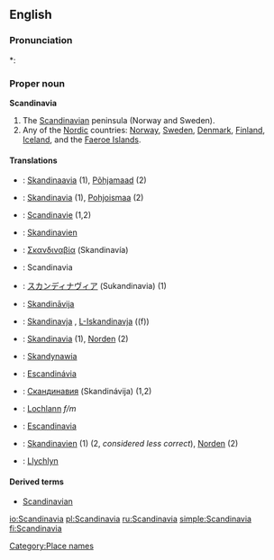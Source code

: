 ==English==

===Pronunciation===
*: {{rhymes|eɪviə}}

===Proper noun===
'''Scandinavia'''

# The [[Scandinavian]] peninsula (Norway and Sweden).
# Any of the [[Nordic]] countries: [[Norway]], [[Sweden]], [[Denmark]], [[Finland]], [[Iceland]], and the [[Faeroe Islands]].

====Translations====
{{checktrans-top}}
* {{ttbc|Estonian}}: [[Skandinaavia]] (1), [[Põhjamaad]] (2)
* {{ttbc|Finnish}}: [[Skandinavia]] (1), [[Pohjoismaa]] (2)
* {{ttbc|French}}: [[Scandinavie]] {{f}} (1,2)
* {{ttbc|German}}: [[Skandinavien]] {{n}}
* {{ttbc|Greek}}: [[Σκανδιναβία]] (Skandinavía) {{f}}
* {{ttbc|Italian}}: Scandinavia {{f}}
* {{ttbc|Japanese}}: [[スカンディナヴィア]] (Sukandinavia) (1)
* {{ttbc|Latvian}}: [[Skandināvija]] {{f}}
{{trans-mid}}
* {{ttbc|Maltese}}: [[Skandinavja]] {{f}}, [[L-Iskandinavja]] ((f))
* {{ttbc|Norwegian}}: [[Skandinavia]] (1), [[Norden]] (2)
* {{ttbc|Polish}}: [[Skandynawia]] {{f}}
* {{ttbc|Portuguese}}: [[Escandinávia]] {{f}}
* {{ttbc|Russian}}: [[Скандинавия]] (Skandinávija) {{f}} (1,2)
* {{ttbc|Scottish Gaelic}}: [[Lochlann]] ''f/m''
* {{ttbc|Spanish}}: [[Escandinavia]] {{f}}
* {{ttbc|Swedish}}: [[Skandinavien]] (1) (2, ''considered less correct''), [[Norden]] (2)
* {{ttbc|Welsh}}: [[Llychlyn]]
{{trans-bottom}}

====Derived terms====
* [[Scandinavian]]

[[Category:Place names]]

[[io:Scandinavia]]
[[pl:Scandinavia]]
[[ru:Scandinavia]]
[[simple:Scandinavia]]
[[fi:Scandinavia]]